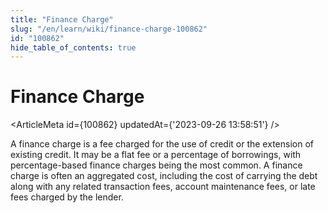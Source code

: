 ```yaml
---
title: "Finance Charge"
slug: "/en/learn/wiki/finance-charge-100862"
id: "100862"
hide_table_of_contents: true
---
```



# Finance Charge

<ArticleMeta id={100862} updatedAt={'2023-09-26 13:58:51'} />
<div className='border-solid border-b border-t-0 my-4 border-[var(--ifm-color-gray-300)]' />

A finance charge is a fee charged for the use of credit or the extension of existing credit. It may be a flat fee or a percentage of borrowings, with percentage-based finance charges being the most common. A finance charge is often an aggregated cost, including the cost of carrying the debt along with any related transaction fees, account maintenance fees, or late fees charged by the lender.
